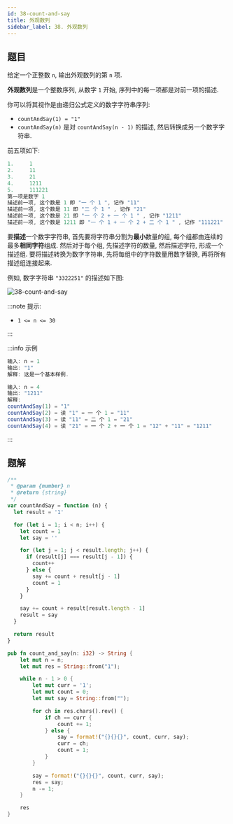 ```yaml
---
id: 38-count-and-say
title: 外观数列
sidebar_label: 38. 外观数列
---
```


## 题目

给定一个正整数 `n`, 输出外观数列的第 `n` 项.

**外观数列**是一个整数序列, 从数字 `1` 开始, 序列中的每一项都是对前一项的描述.

你可以将其视作是由递归公式定义的数字字符串序列:

- `countAndSay(1) = "1"`
- `countAndSay(n)` 是对 `countAndSay(n - 1)` 的描述, 然后转换成另一个数字字符串.

前五项如下:

```ts
1.     1
2.     11
3.     21
4.     1211
5.     111221
第一项是数字 1
描述前一项, 这个数是 1 即 "一 个 1 ", 记作 "11"
描述前一项, 这个数是 11 即 "二 个 1 " , 记作 "21"
描述前一项, 这个数是 21 即 "一 个 2 + 一 个 1 " , 记作 "1211"
描述前一项, 这个数是 1211 即 "一 个 1 + 一 个 2 + 二 个 1 " , 记作 "111221"
```

要**描述**一个数字字符串, 首先要将字符串分割为**最小**数量的组, 每个组都由连续的最多**相同字符**组成.
然后对于每个组, 先描述字符的数量, 然后描述字符, 形成一个描述组. 要将描述转换为数字字符串, 先将每组中的字符数量用数字替换, 再将所有描述组连接起来.

例如, 数字字符串 `"3322251"` 的描述如下图:

![38-count-and-say](../../static/img/38-count-and-say.jpg)

:::note 提示:

- `1 <= n <= 30`

:::

:::info 示例

```ts
输入: n = 1
输出: "1"
解释: 这是一个基本样例.
```

```ts
输入: n = 4
输出: "1211"
解释:
countAndSay(1) = "1"
countAndSay(2) = 读 "1" = 一 个 1 = "11"
countAndSay(3) = 读 "11" = 二 个 1 = "21"
countAndSay(4) = 读 "21" = 一 个 2 + 一 个 1 = "12" + "11" = "1211"
```

:::

## 题解


<Tabs>
<TabItem value="JavaScript" label="JavaScript" default>

```ts
/**
 * @param {number} n
 * @return {string}
 */
var countAndSay = function (n) {
  let result = '1'

  for (let i = 1; i < n; i++) {
    let count = 1
    let say = ''

    for (let j = 1; j < result.length; j++) {
      if (result[j] === result[j - 1]) {
        count++
      } else {
        say += count + result[j - 1]
        count = 1
      }
    }

    say += count + result[result.length - 1]
    result = say
  }

  return result
}
```

</TabItem>
<TabItem value="Rust" label="Rust">

```rust
pub fn count_and_say(n: i32) -> String {
    let mut n = n;
    let mut res = String::from("1");

    while n - 1 > 0 {
        let mut curr = '1';
        let mut count = 0;
        let mut say = String::from("");

        for ch in res.chars().rev() {
            if ch == curr {
                count += 1;
            } else {
                say = format!("{}{}{}", count, curr, say);
                curr = ch;
                count = 1;
            }
        }

        say = format!("{}{}{}", count, curr, say);
        res = say;
        n -= 1;
    }

    res
}
```

</TabItem>
</Tabs>
